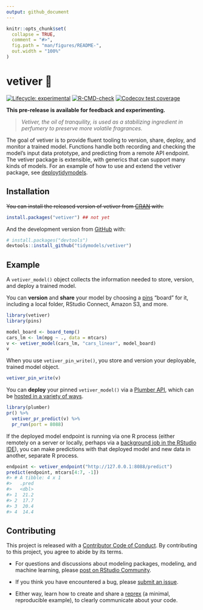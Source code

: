 ```yaml
---
output: github_document
---
```


<!-- README.md is generated from README.Rmd. Please edit that file -->

```r
knitr::opts_chunk$set(
  collapse = TRUE,
  comment = "#>",
  fig.path = "man/figures/README-",
  out.width = "100%"
)
```

# vetiver 🏺

<!-- badges: start -->
[![Lifecycle: experimental](https://img.shields.io/badge/lifecycle-experimental-orange.svg)](https://lifecycle.r-lib.org/articles/stages.html#experimental)
[![R-CMD-check](https://github.com/tidymodels/vetiver/workflows/R-CMD-check/badge.svg)](https://github.com/tidymodels/vetiver/actions)
[![Codecov test coverage](https://codecov.io/gh/tidymodels/vetiver/branch/master/graph/badge.svg)](https://app.codecov.io/gh/tidymodels/vetiver?branch=master)
<!-- badges: end -->

**This pre-release is available for feedback and experimenting.**

> _Vetiver, the oil of tranquility, is used as a stabilizing ingredient in perfumery to preserve more volatile fragrances._

The goal of vetiver is to provide fluent tooling to version, share, deploy, and monitor a trained model. Functions handle both recording and checking the model's input data prototype, and predicting from a remote API endpoint. The vetiver package is extensible, with generics that can support many kinds of models. For an example of how to use and extend the vetiver package, see [deploytidymodels](https://github.com/juliasilge/deploytidymodels).

## Installation

~~You can install the released version of vetiver from [CRAN](https://CRAN.R-project.org) with:~~

``` r
install.packages("vetiver") ## not yet
```

And the development version from [GitHub](https://github.com/) with:

``` r
# install.packages("devtools")
devtools::install_github("tidymodels/vetiver")
```

## Example

A `vetiver_model()` object collects the information needed to store, version, and deploy a trained model. 

You can **version** and **share** your model by choosing a [pins](https://pins.rstudio.com/dev/) "board" for it, including a local folder, RStudio Connect, Amazon S3, and more.

```r
library(vetiver)
library(pins)

model_board <- board_temp()
cars_lm <- lm(mpg ~ ., data = mtcars)
v <- vetiver_model(cars_lm, "cars_linear", model_board)
v
```

When you use `vetiver_pin_write()`, you store and version your deployable, trained model object.

```r
vetiver_pin_write(v)
```

You can **deploy** your pinned `vetiver_model()` via a [Plumber API](https://www.rplumber.io/), which can be [hosted in a variety of ways](https://www.rplumber.io/articles/hosting.html).


```r
library(plumber)
pr() %>%
  vetiver_pr_predict(v) %>%
  pr_run(port = 8088)
```

If the deployed model endpoint is running via one R process (either remotely on a server or locally, perhaps via a [background job in the RStudio IDE](https://solutions.rstudio.com/r/jobs/)), you can make predictions with that deployed model and new data in another, separate R process.

``` r
endpoint <- vetiver_endpoint("http://127.0.0.1:8088/predict")
predict(endpoint, mtcars[4:7, -1])
#> # A tibble: 4 x 1
#>   .pred
#>   <dbl>
#> 1  21.2
#> 2  17.7
#> 3  20.4
#> 4  14.4
```


## Contributing

This project is released with a [Contributor Code of Conduct](https://contributor-covenant.org/version/2/0/CODE_OF_CONDUCT.html). By contributing to this project, you agree to abide by its terms.

- For questions and discussions about modeling packages, modeling, and machine learning, please [post on RStudio Community](https://community.rstudio.com/new-topic?category_id=15&tags=tidymodels,question).

- If you think you have encountered a bug, please [submit an issue](https://github.com/tidymodels/vetiver/issues).

- Either way, learn how to create and share a [reprex](https://reprex.tidyverse.org/articles/articles/learn-reprex.html) (a minimal, reproducible example), to clearly communicate about your code.

